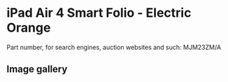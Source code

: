 
# iPad Air 4 Smart Folio - Electric Orange

Part number, for search engines, auction websites and such: MJM23ZM/A

## Image gallery

<div style={{ width: '100%', maxWidth: '768px' }}>
<GalleryComponent
    images={[
      {
        original: "/everysource/MJM23.webp",
        thumbnail: "/everypreview/MJM23.webp",
      },
      {
        original: "/everysource/MJM23_AV1.webp",
        thumbnail: "/everypreview/MJM23_AV1.webp",
      },
      {
        original: "/everysource/MJM23_AV2.webp",
        thumbnail: "/everypreview/MJM23_AV2.webp",
      },
      {
        original: "/everysource/MJM23_AV3.webp",
        thumbnail: "/everypreview/MJM23_AV3.webp",
      },
      {
        original: "/everysource/MJM23_AV4.webp",
        thumbnail: "/everypreview/MJM23_AV4.webp",
      }
    ]}
  />
</div>